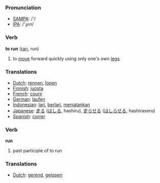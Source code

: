 === Pronunciation ===
*[[w:SAMPA|SAMPA]]: /'/
*[[w:IPA|IPA]]: /'ɻʌn/

=== Verb ===

'''to run''' ([[ran]], run)

# to [[move]] forward quickly using only one's own [[leg]]s

=== Translations ===
*[[Dutch]]: [[rennen]], [[lopen]]
*[[Finnish]]: [[juosta]]
*[[French]]: [[courir]]
*[[German]]: [[laufen]]
*[[Indonesian]]: [[lari]], [[lari|berlari]], [[jalan|menjalankan]]
*[[Japanese]]: [[走る]] ([[はしる]], hashiru), [[走らせる]] ([[はしらせる]], hashiraseru)
*[[Spanish]]: [[correr]]


=== Verb ===

'''run'''

# past participle of to run

=== Translations ===
*[[Dutch]]: [[gerend]], [[gelopen]]